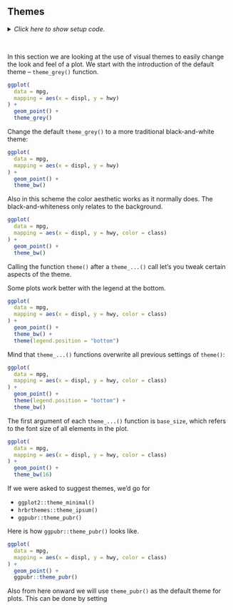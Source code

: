 ## Themes

<details><summary>*Click here to show setup code.*</summary>
```r
library(tidyverse)
library(nycflights13)

library(conflicted)
conflict_prefer("filter", "dplyr")
conflict_prefer("lag", "dplyr")
```
</details>

<br>

In this section we are looking at the use of visual themes to easily change the look and feel of a plot.
We start with the introduction of the default theme -- `theme_grey()` function.

```r
ggplot(
  data = mpg,
  mapping = aes(x = displ, y = hwy)
) +
  geom_point() +
  theme_grey()
```

Change the default `theme_grey()` to a more traditional black-and-white theme:

```r
ggplot(
  data = mpg,
  mapping = aes(x = displ, y = hwy)
) +
  geom_point() +
  theme_bw()
```

Also in this scheme the color aesthetic works as it normally does.
The black-and-whiteness only relates to the background.

```r
ggplot(
  data = mpg,
  mapping = aes(x = displ, y = hwy, color = class)
) +
  geom_point() +
  theme_bw()
```

Calling the function `theme()` after a `theme_...()` call let's you tweak certain aspects of the theme.

Some plots work better with the legend at the bottom.

```r
ggplot(
  data = mpg,
  mapping = aes(x = displ, y = hwy, color = class)
) +
  geom_point() +
  theme_bw() +
  theme(legend.position = "bottom")
```

Mind that `theme_...()` functions overwrite all previous settings of `theme()`:

```r
ggplot(
  data = mpg,
  mapping = aes(x = displ, y = hwy, color = class)
) +
  geom_point() +
  theme(legend.position = "bottom") +
  theme_bw()
```

The first argument of each `theme_...()` function is `base_size`, which refers to the font size of all elements in the plot.

```r
ggplot(
  data = mpg,
  mapping = aes(x = displ, y = hwy, color = class)
) +
  geom_point() +
  theme_bw(16)
```

If we were asked to suggest themes, we'd go for 

- `ggplot2::theme_minimal()` 
- `hrbrthemes::theme_ipsum()`
- `ggpubr::theme_pubr()`

Here is how `ggpubr::theme_pubr()` looks like.

```r
ggplot(
  data = mpg,
  mapping = aes(x = displ, y = hwy, color = class)
) +
  geom_point() +
  ggpubr::theme_pubr()
```

Also from here onward we will use `theme_pubr()` as the default theme for plots.
This can be done by setting 
